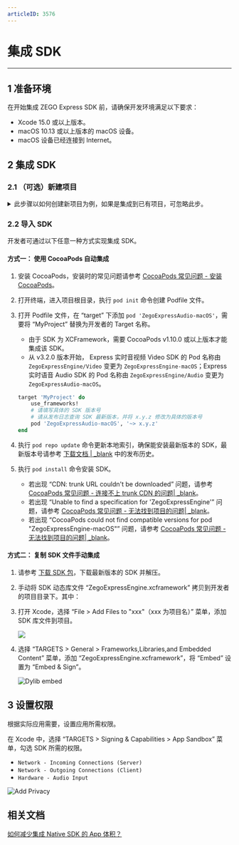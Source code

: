 ```yaml
---
articleID: 3576
---
```

# 集成 SDK

---

## 1 准备环境

在开始集成 ZEGO Express SDK 前，请确保开发环境满足以下要求：

- Xcode 15.0 或以上版本。
- macOS 10.13 或以上版本的 macOS 设备。
- macOS 设备已经连接到 Internet。

## 2 集成 SDK

### 2.1 （可选）新建项目

<details class="zg-primary">
    <summary>此步骤以如何创建新项目为例，如果是集成到已有项目，可忽略此步。</summary>

1. 启动 Xcode，在 “Welcome to Xcode” 窗口中单击 “Create a new Xcode project” 或选择 “File > New > Project” 菜单。在出现的表单中，选择 macOS 平台，并在 “Application” 下选择 “App”。

    <img src="/Pics/QuickStart/NewProject_4.png" width="80%">

2. 填写表单并选取各个选项来配置项目，完成后，单击 “Next”。

    必须提供 “Product Name” 和 “Organization Identifier”，用于创建 App 的唯一标识 “Bundle Identifier”。

    <img src="/Pics/QuickStart/NewProject_2.png" width="80%">

3. 选择项目存储路径，单击 “Create” 创建项目。

    <img src="/Pics/QuickStart/NewProject_3.png" width="80%">

</details>

### 2.2 导入 SDK

开发者可通过以下任意一种方式实现集成 SDK。

#### 方式一： 使用 CocoaPods 自动集成

1. 安装 CocoaPods，安装时的常见问题请参考 [CocoaPods 常见问题 - 安装 CocoaPods](https://doc-zh.zego.im/faq/CocoaPods_question?product=ExpressVideo&platform=macos#1)。

2. 打开终端，进入项目根目录，执行 `pod init` 命令创建 Podfile 文件。

3. 打开 Podfile 文件，在 “target” 下添加 `pod 'ZegoExpressAudio-macOS'`，需要将 “MyProject” 替换为开发者的 Target 名称。

    <div class="mk-warning">

    - 由于 SDK 为 XCFramework，需要 CocoaPods v1.10.0 或以上版本才能集成该 SDK。
    - 从 v3.2.0 版本开始， Express 实时音视频 Video SDK 的 Pod 名称由 `ZegoExpressEngine/Video` 变更为 `ZegoExpressEngine-macOS`；Express 实时语音 Audio SDK 的 Pod 名称由 `ZegoExpressEngine/Audio` 变更为 `ZegoExpressAudio-macOS`。

    </div>

    ```ruby
    target 'MyProject' do
        use_frameworks!
        # 请填写具体的 SDK 版本号
        # 请从发布日志查询 SDK 最新版本，并将 x.y.z 修改为具体的版本号
        pod 'ZegoExpressAudio-macOS', '~> x.y.z'
    end
    ```

4. 执行 `pod repo update` 命令更新本地索引，确保能安装最新版本的 SDK，最新版本号请参考 [下载文档 \| _blank](!DownloadSDK/DownloadSDK) 中的发布历史。

5. 执行 `pod install` 命令安装 SDK。

    <div class="mk-hint">

    - 若出现 “CDN: trunk URL couldn't be downloaded” 问题，请参考 [CocoaPods 常见问题 - 连接不上 trunk CDN 的问题\| _blank](https://doc-zh.zego.im/faq/CocoaPods_question?product=ExpressVideo&platform=macos#2)。
    - 若出现 “Unable to find a specification for 'ZegoExpressEngine'” 问题，请参考 [CocoaPods 常见问题 - 无法找到项目的问题\| _blank](https://doc-zh.zego.im/faq/CocoaPods_question?product=ExpressVideo&platform=macos#3)。
    - 若出现 “CocoaPods could not find compatible versions for pod "ZegoExpressEngine-macOS"” 问题，请参考 [CocoaPods 常见问题 - 无法找到项目的问题\| _blank](https://doc-zh.zego.im/faq/CocoaPods_question?product=ExpressVideo&platform=macos#3)。
    </div>

#### 方式二： 复制 SDK 文件手动集成

1. 请参考 [下载 SDK 包](#3565)，下载最新版本的 SDK 并解压。

2. 手动将 SDK 动态库文件 “ZegoExpressEngine.xcframework” 拷贝到开发者的项目目录下。其中：

3. 打开 Xcode，选择 “File > Add Files to "xxx"（xxx 为项目名）” 菜单，添加 SDK 库文件到项目。

    <img src="/Pics/iOS/ZegoExpressEngine/Common/add-files.png">

4. 选择 “TARGETS > General > Frameworks,Libraries,and Embedded Content” 菜单，添加 “ZegoExpressEngine.xcframework”，将 “Embed” 设置为 “Embed & Sign”。

    ![Dylib embed](/Pics/iOS/ZegoExpressEngine/Common/embed_sign.png)

## 3 设置权限

根据实际应用需要，设置应用所需权限。

在 Xcode 中，选择 “TARGETS > Signing & Capabilities > App Sandbox” 菜单，勾选 SDK 所需的权限。

- `Network - Incoming Connections (Server)`
- `Network - Outgoing Connections (Client)`
- `Hardware - Audio Input`

![Add Privacy](/Pics/macOS/ZegoExpressEngine/Common/privacy-description.png)

## 相关文档

[如何减少集成 Native SDK 的 App 体积？](https://doc-zh.zego.im/faq/express_reduce_app_size)
